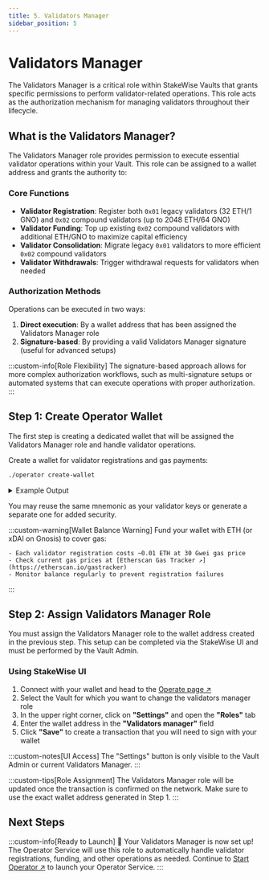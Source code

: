 ```yaml
---
title: 5. Validators Manager
sidebar_position: 5
---
```



# Validators Manager

The Validators Manager is a critical role within StakeWise Vaults that grants specific permissions to perform validator-related operations. This role acts as the authorization mechanism for managing validators throughout their lifecycle.

## What is the Validators Manager?

The Validators Manager role provides permission to execute essential validator operations within your Vault. This role can be assigned to a wallet address and grants the authority to:

### Core Functions

- **Validator Registration**: Register both `0x01` legacy validators (32 ETH/1 GNO) and `0x02` compound validators (up to 2048 ETH/64 GNO)
- **Validator Funding**: Top up existing `0x02` compound validators with additional ETH/GNO to maximize capital efficiency
- **Validator Consolidation**: Migrate legacy `0x01` validators to more efficient `0x02` compound validators
- **Validator Withdrawals**: Trigger withdrawal requests for validators when needed

### Authorization Methods

Operations can be executed in two ways:
1. **Direct execution**: By a wallet address that has been assigned the Validators Manager role
2. **Signature-based**: By providing a valid Validators Manager signature (useful for advanced setups)

:::custom-info[Role Flexibility]
The signature-based approach allows for more complex authorization workflows, such as multi-signature setups or automated systems that can execute operations with proper authorization.
:::

## Step 1: Create Operator Wallet

The first step is creating a dedicated wallet that will be assigned the Validators Manager role and handle validator operations.

Create a wallet for validator registrations and gas payments:

```bash
./operator create-wallet
```

<details className="custom-details">
<summary>Example Output</summary>
```
Enter the vault address: 0x3320a...68
Enter the mnemonic for generating the wallet: pumpkin anxiety private salon inquiry ...
Done. The wallet and password saved to /home/user/.stakewise/0x3320a...68/wallet directory. The wallet address is: 0x239B...e3Cc
```
</details>

You may reuse the same mnemonic as your validator keys or generate a separate one for added security.

:::custom-warning[Wallet Balance Warning]
  Fund your wallet with ETH (or xDAI on Gnosis) to cover gas:

    - Each validator registration costs ~0.01 ETH at 30 Gwei gas price
    - Check current gas prices at [Etherscan Gas Tracker ↗](https://etherscan.io/gastracker)
    - Monitor balance regularly to prevent registration failures
:::

## Step 2: Assign Validators Manager Role

You must assign the Validators Manager role to the wallet address created in the previous step. This setup can be completed via the StakeWise UI and must be performed by the Vault Admin.

### Using StakeWise UI

1. Connect with your wallet and head to the [Operate page ↗](https://app.stakewise.io/operate)
2. Select the Vault for which you want to change the validators manager role
3. In the upper right corner, click on **"Settings"** and open the **"Roles"** tab
4. Enter the wallet address in the **"Validators manager"** field
5. Click **"Save"** to create a transaction that you will need to sign with your wallet

:::custom-notes[UI Access]
The "Settings" button is only visible to the Vault Admin or current Validators Manager.
:::

:::custom-tips[Role Assignment]
The Validators Manager role will be updated once the transaction is confirmed on the network. Make sure to use the exact wallet address generated in Step 1.
:::

## Next Steps

:::custom-info[Ready to Launch]
🎉 Your Validators Manager is now set up! The Operator Service will use this role to automatically handle validator registrations, funding, and other operations as needed. Continue to [Start Operator ↗](start-operator) to launch your Operator Service.
:::
